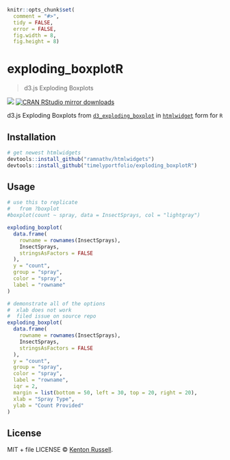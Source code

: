 
```r
knitr::opts_chunk$set(
  comment = "#>",
  tidy = FALSE,
  error = FALSE,
  fig.width = 8,
  fig.height = 8)
```

# exploding_boxplotR

> d3.js Exploding Boxplots

[![](http://www.r-pkg.org/badges/version/exploding_boxplotR)](http://www.r-pkg.org/pkg/exploding_boxplotR)
[![CRAN RStudio mirror downloads](http://cranlogs.r-pkg.org/badges/exploding_boxplotR)](http://www.r-pkg.org/pkg/exploding_boxplotR)


d3.js Exploding Boxplots from [`d3_exploding_boxplot`]() in [`htmlwidget`](http://htmlwidgets.org) form for `R`

## Installation

```r
# get newest htmlwidgets
devtools::install_github("ramnathv/htmlwidgets")
devtools::install_github("timelyportfolio/exploding_boxplotR")
```

## Usage

```r
# use this to replicate
#   from ?boxplot
#boxplot(count ~ spray, data = InsectSprays, col = "lightgray")

exploding_boxplot(
  data.frame(
    rowname = rownames(InsectSprays),
    InsectSprays,
    stringsAsFactors = FALSE
  ),
  y = "count",
  group = "spray",
  color = "spray",
  label = "rowname"
)

# demonstrate all of the options
#  xlab does not work
#  filed issue on source repo
exploding_boxplot(
  data.frame(
    rowname = rownames(InsectSprays),
    InsectSprays,
    stringsAsFactors = FALSE
  ),
  y = "count",
  group = "spray",
  color = "spray",
  label = "rowname",
  iqr = 2,
  margin = list(bottom = 50, left = 30, top = 20, right = 20),
  xlab = "Spray Type",
  ylab = "Count Provided"
)

```

## License

MIT + file LICENSE © [Kenton Russell](https://github.com/).
